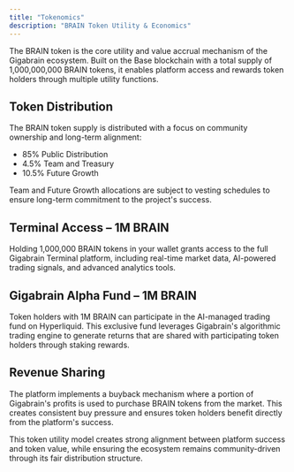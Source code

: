```yaml
---
title: "Tokenomics"
description: "BRAIN Token Utility & Economics"
---
```


The BRAIN token is the core utility and value accrual mechanism of the Gigabrain ecosystem. Built on the Base blockchain with a total supply of 1,000,000,000 BRAIN tokens, it enables platform access and rewards token holders through multiple utility functions.

## Token Distribution
The BRAIN token supply is distributed with a focus on community ownership and long-term alignment:
- 85% Public Distribution
- 4.5% Team and Treasury
- 10.5% Future Growth

Team and Future Growth allocations are subject to vesting schedules to ensure long-term commitment to the project's success.

## Terminal Access – 1M BRAIN
Holding 1,000,000 BRAIN tokens in your wallet grants access to the full Gigabrain Terminal platform, including real-time market data, AI-powered trading signals, and advanced analytics tools.

## Gigabrain Alpha Fund – 1M BRAIN
Token holders with 1M BRAIN can participate in the AI-managed trading fund on Hyperliquid. This exclusive fund leverages Gigabrain's algorithmic trading engine to generate returns that are shared with participating token holders through staking rewards.

## Revenue Sharing
The platform implements a buyback mechanism where a portion of Gigabrain's profits is used to purchase BRAIN tokens from the market. This creates consistent buy pressure and ensures token holders benefit directly from the platform's success.

This token utility model creates strong alignment between platform success and token value, while ensuring the ecosystem remains community-driven through its fair distribution structure.